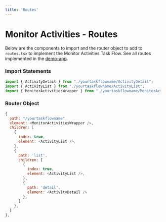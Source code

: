 ```yaml
---
title: 'Routes'
---
```


# Monitor Activities - Routes

Below are the components to import and the router object to add to `routes.tsx` to implement the Monitor Activities Task Flow. See all routes implemented in the [demo-app](https://github.com/strudel-science/strudel-kit/blob/main/strudel-demo-app/src/app/routes.tsx).

### Import Statements

```js
import { ActivityDetail } from "./yourtaskflowname/ActivityDetail";
import { ActivityList } from "./yourtaskflowname/ActivityList";
import { MonitorActivitiesWrapper } from "./yourtaskflowname/MonitorActivitiesWrapper";
```

### Router Object

```js
{
  path: "/yourtaskflowname",
  element: <MonitorActivitiesWrapper />,
  children: [
    {
      index: true,
      element: <ActivityList />,
    },
    {
      path: 'list',
      children: [
        {
          index: true,
          element: <ActivityList />,
        },
        {
          path: 'detail',
          element: <ActivityDetail />
        },
      ]
    },
  ]
},
```

